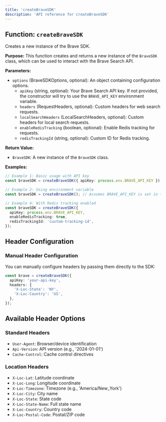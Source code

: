 ```yaml
---
title: 'createBraveSDK'
description: 'API reference for createBraveSDK'
---
```


## Function: `createBraveSDK`

Creates a new instance of the Brave SDK.

**Purpose:**
This function creates and returns a new instance of the `BraveSDK` class, which can be used to interact with the Brave Search API.

**Parameters:**

- `options` (BraveSDKOptions, optional): An object containing configuration options.
  - `apiKey` (string, optional): Your Brave Search API key. If not provided, the constructor will try to use the `BRAVE_API_KEY` environment variable.
  - `headers` (RequestHeaders, optional): Custom headers for web search requests.
  - `localSearchHeaders` (LocalSearchHeaders, optional): Custom headers for local search requests.
  - `enableRedisTracking` (boolean, optional): Enable Redis tracking for requests.
  - `redisTrackingId` (string, optional): Custom ID for Redis tracking.

**Return Value:**

- `BraveSDK`: A new instance of the `BraveSDK` class.

**Examples:**

```typescript
// Example 1: Basic usage with API key
const braveSDK = createBraveSDK({ apiKey: process.env.BRAVE_API_KEY });

// Example 2: Using environment variable
const braveSDK = createBraveSDK(); // Assumes BRAVE_API_KEY is set in the environment

// Example 4: With Redis tracking enabled
const braveSDK = createBraveSDK({
  apiKey: process.env.BRAVE_API_KEY,
  enableRedisTracking: true,
  redisTrackingId: 'custom-tracking-id',
});
```

## Header Configuration

### Manual Header Configuration

You can manually configure headers by passing them directly to the SDK:

```typescript
const brave = createBraveSDK({
  apiKey: 'your-api-key',
  headers: {
    'X-Loc-State': 'NY',
    'X-Loc-Country': 'US',
  },
});
```

## Available Header Options

### Standard Headers

- `User-Agent`: Browser/device identification
- `Api-Version`: API version (e.g., '2024-01-01')
- `Cache-Control`: Cache control directives

### Location Headers

- `X-Loc-Lat`: Latitude coordinate
- `X-Loc-Long`: Longitude coordinate
- `X-Loc-Timezone`: Timezone (e.g., 'America/New_York')
- `X-Loc-City`: City name
- `X-Loc-State`: State code
- `X-Loc-State-Name`: Full state name
- `X-Loc-Country`: Country code
- `X-Loc-Postal-Code`: Postal/ZIP code
